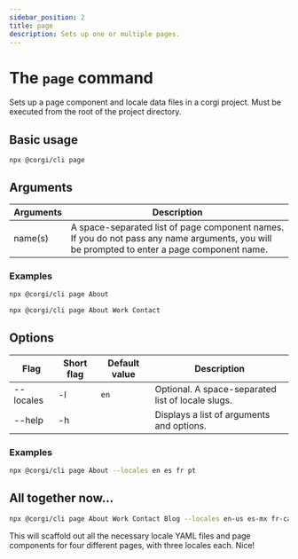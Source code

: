 ```yaml
---
sidebar_position: 2
title: page
description: Sets up one or multiple pages.
---
```


# The `page` command

Sets up a page component and locale data files in a corgi project. Must be executed from the root of the project directory.

## Basic usage

```
npx @corgi/cli page
```

## Arguments

| Arguments | Description                                                                                                                                 |
| --------- | ------------------------------------------------------------------------------------------------------------------------------------------- |
| name(s)   | A space-separated list of page component names. If you do not pass any name arguments, you will be prompted to enter a page component name. |

### Examples

```bash
npx @corgi/cli page About
```

```bash
npx @corgi/cli page About Work Contact
```

## Options

| Flag      | Short flag | Default value | Description                                       |
| --------- | ---------- | ------------- | ------------------------------------------------- |
| --locales | -l         | `en`          | Optional. A space-separated list of locale slugs. |
| --help    | -h         |               | Displays a list of arguments and options.         |

### Examples

```bash
npx @corgi/cli page About --locales en es fr pt
```

## All together now…

```bash
npx @corgi/cli page About Work Contact Blog --locales en-us es-mx fr-ca
```

This will scaffold out all the necessary locale YAML files and page components for four different pages, with three locales each. Nice!
